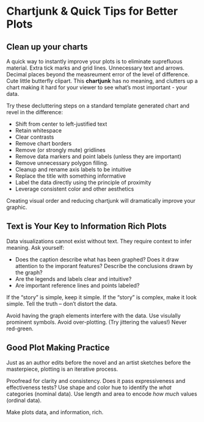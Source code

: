 Chartjunk & Quick Tips for Better Plots
=============

Clean up your charts
--------------------

A quick way to instantly improve your plots is to eliminate suprefluous material. Extra tick marks and grid lines. Unnecessary text and arrows. Decimal places beyond the measreument error of the level of difference. Cute little butterfly clipart. This **chartjunk** has no meaning, and clutters up a chart making it hard for your viewer to see what's most important - your data.

Try these decluttering steps on a standard template generated chart and revel in the difference:

* Shift from center to left-justified text
* Retain whitespace
* Clear contrasts
* Remove chart borders
* Remove (or strongly mute) gridlines
* Remove data markers and point labels (unless they are important)
* Remove unnecessary polygon filling.
* Cleanup and rename axis labels to be intuitive
* Replace the title with something informative
* Label the data directly using the principle of proximity
* Leverage consistent color and other aesthetics 

Creating visual order and reducing chartjunk will dramatically improve your graphic. 

Text is Your Key to Information Rich Plots
---------------------------

Data visualizations cannot exist without text. They require context to infer meaning. Ask yourself:

* Does the caption describe what has been graphed? Does it draw attention to the imporant features? Describe the conclusions drawn by the graph?
* Are the legends and labels clear and intuitive?
* Are important reference lines and points labeled?


If the “story” is simple, keep it simple. If the “story” is complex, make it look simple. Tell the truth – don’t distort the data.



Avoid having the graph elements interfere with the data.
Use visulally prominent symbols.
Avoid over-plotting. (Try jittering the values!)
Never red-green.

Good Plot Making Practice
-------------------------

Just as an author edits before the novel and an artist sketches before the masterpiece, plotting is an iterative process.

Proofread for clarity and consistency. 
Does it pass expressiveness and effectiveness tests? 
Use shape and color hue to identify the *what* categories (nominal data). Use length and area to encode *how much* values (ordinal data).

Make plots data, and information, rich.
